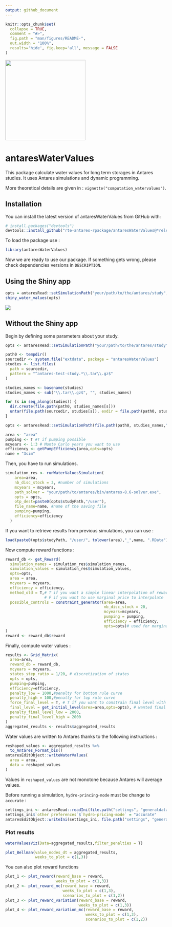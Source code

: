 ```yaml
---
output: github_document
---
```


<!-- README.md is generated from README.Rmd. Please edit that file -->

```r
knitr::opts_chunk$set(
  collapse = TRUE,
  comment = "#>",
  fig.path = "man/figures/README-",
  out.width = "100%",
  results='hide', fig.keep='all', message = FALSE
)
```

![](man/figures/antares_simulator.png){width="250"}

# antaresWaterValues

<!-- badges: start -->

<!-- badges: end -->

This package calculate water values for long term storages in Antares studies. It uses Antares simulations and dynamic programming.

More theoretical details are given in : `vignette("computation_watervalues")`.

## Installation

You can install the latest version of antaresWaterValues from GitHub with:

```r
# install.packages("devtools")
devtools::install_github("rte-antares-rpackage/antaresWaterValues@*release") 
```

To load the package use :

```r
library(antaresWaterValues)
```

Now we are ready to use our package. If something gets wrong, please check dependencies versions in `DESCRIPTION`.

## Using the Shiny app

```r
opts = antaresRead::setSimulationPath("your/path/to/the/antares/study","input") 
shiny_water_values(opts)
```

![](man/figures/calculate_water_values.gif)

## Without the Shiny app

Begin by defining some parameters about your study.

```r
opts <- antaresRead::setSimulationPath("your/path/to/the/antares/study","input")
```

```r
path0 <- tempdir()
sourcedir <- system.file("extdata", package = "antaresWaterValues")
studies <- list.files(
  path = sourcedir,
  pattern = "^antares-test-study.*\\.tar\\.gz$"
)

studies_names <- basename(studies)
studies_names <- sub("\\.tar\\.gz$", "", studies_names)

for (s in seq_along(studies)) {
  dir.create(file.path(path0, studies_names[s]))
  untar(file.path(sourcedir, studies[s]), exdir = file.path(path0, studies_names[s]))
}

opts <- antaresRead::setSimulationPath(file.path(path0, studies_names,"test_case"),"input")
```

```r
area <- "area"
pumping <- T #T if pumping possible
mcyears <- 1:3 # Monte Carlo years you want to use
efficiency <- getPumpEfficiency(area,opts=opts)
name = "3sim"
```

Then, you have to run simulations.

```r
simulation_res <- runWaterValuesSimulation(
    area=area,
    nb_disc_stock = 3, #number of simulations
    mcyears = mcyears,
    path_solver = "your/path/to/antares/bin/antares-8.6-solver.exe",
    opts = opts,
    otp_dest=paste0(opts$studyPath,"/user"),
    file_name=name, #name of the saving file
    pumping=pumping,
    efficiency=efficiency
  )
```

If you want to retrieve results from previous simulations, you can use :

```r
load(paste0(opts$studyPath, "/user/", tolower(area),"_",name, ".RData"))
```

Now compute reward functions :

```r
reward_db <- get_Reward(
  simulation_names = simulation_res$simulation_names,
  simulation_values = simulation_res$simulation_values,
  opts=opts,
  area = area,
  mcyears = mcyears,
  efficiency = efficiency,
  method_old = T,# T if you want a simple linear interpolation of rewards,
                 # F if you want to use marginal price to interpolate
  possible_controls = constraint_generator(area=area,
                                           nb_disc_stock = 20,
                                           mcyears=mcyears,
                                           pumping = pumping,
                                           efficiency = efficiency,
                                           opts=opts)# used for marginal prices interpolation
)
reward <- reward_db$reward
```


Finally, compute water values :

```r
results <- Grid_Matrix(
  area=area,
  reward_db = reward_db,
  mcyears = mcyears,
  states_step_ratio = 1/20, # discretization of states
  opts = opts,
  pumping=pumping,
  efficiency=efficiency,
  penalty_low = 1000,#penalty for bottom rule curve
  penalty_high = 100,#penalty for top rule curve
  force_final_level = T, # T if you want to constrain final level with penalties (see Grid_Matrix documentation for more information)
  final_level = get_initial_level(area=area,opts=opts), # wanted final level (between 0 and 100%)
  penalty_final_level_low = 2000,
  penalty_final_level_high = 2000
)
aggregated_results <- results$aggregated_results
```

Water values are written to Antares thanks to the following instructions :

```r
reshaped_values <- aggregated_results %>%
  to_Antares_Format_bis()
antaresEditObject::writeWaterValues(
  area = area,
  data = reshaped_values
)
```

Values in `reshaped_values` are not monotone because Antares will average values.

Before running a simulation, `hydro-princing-mode` must be change to `accurate` :

```r
settings_ini <- antaresRead::readIni(file.path("settings", "generaldata.ini"),opts=opts)
settings_ini$`other preferences`$`hydro-pricing-mode` = "accurate"
antaresEditObject::writeIni(settings_ini, file.path("settings", "generaldata.ini"),overwrite=T,opts=opts)
```

### Plot results

```r
waterValuesViz(Data=aggregated_results,filter_penalties = T)
```

```r
plot_Bellman(value_nodes_dt = aggregated_results, 
             weeks_to_plot = c(1,3))
```

You can also plot reward functions

```r
plot_1 <- plot_reward(reward_base = reward,
                      weeks_to_plot = c(1,3))
plot_2 <- plot_reward_mc(reward_base = reward,
                         weeks_to_plot = c(1,3),
                         scenarios_to_plot = c(1,2))
plot_3 <- plot_reward_variation(reward_base = reward,
                                weeks_to_plot = c(1,3))
plot_4 <- plot_reward_variation_mc(reward_base = reward,
                                   weeks_to_plot = c(1,3),
                                   scenarios_to_plot = c(1,2))
```
